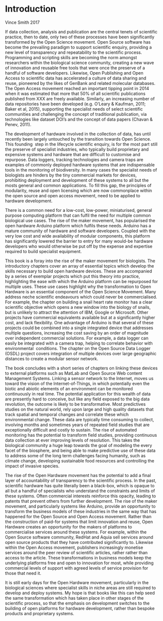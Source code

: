 # Introduction
Vince Smith 2017

If data collection, analysis and publication are the central tenets of scientific practice, then to date, only two of these processes have been significantly transformed by the Open Science movement. Open Source software has become the prevailing paradigm to support scientific enquiry, providing a new level of transparency and repeatability to the scientific process. Programming and scripting skills are becoming the norm amongst researchers within the biological science community, creating a new wave of innovation and reusable free tools that were once the preserve of a handful of software developers. Likewise, Open Publishing and Open Access to scientific data has accelerated a culture of data sharing and reuse, pioneered by the likes of GenBank and related molecular databases. The Open Access movement reached an important tipping point in 2014 when it was estimated that more that 50% of all scientific publications published from XXX are freely available. Similarly, an increasing number of data repositories have been developed (e.g. O’Leary & Kaufman, 2011; Baker et al, 2015), supporting the specialist needs of select scientific communities and challenging the concept of traditional publication, via technologies like dataset DOI’s and the concept of data papers (Chavan & Penev, 2011). 

The development of hardware involved in the collection of data, has until recently been largely untouched by the transition towards Open Science. This founding  step in the lifecycle scientific enquiry, is for the most part still the preserve of specialist industries, who typically build proprietary and expensive systems and hardware that are difficult to customise and repurpose. Data loggers, tracking technologies and camera traps are examples of commonly deployed hardware systems that are indispensable tools in the monitoring of biodiversity. In many cases the specialist needs of biologists are hinders by the tiny commercial markets for devices, prohibiting deployment and development of these systems to all but the mosts general and common applications. To fill this gap, the principles of modularity, reuse and open licensing which are now commonplace within the open source and open access movement, need to be applied to hardware development.

There is a common need for a low-cost, low-power, miniaturised, general purpose computing platform that can fulfil the need for multiple common biological use cases. The rise of the maker movement, has popularised the open hardware Arduino platform which fulfils these needs. Arduino has a mature community of hardware and software developers. Coupled with the very low cost and wide availability of modular components, this platform has significantly lowered the barrier to entry for many would-be hardware developers who would otherwise be put off by the expense and expertise required to build specialist equipment.

This book is a foray into the rise of the maker movement for biologists. The introductory chapters cover an array of essential topics which develop the skills necessary to build open hardware devices. These are accompanied by a series of exemplar projects which put this theory into practice, highlighting the ease with which the Arduino platform can be repurposed for multiple uses. These use cases highlight why the transformation to Open Hardware is an essential component of the Open Science Movement. Many address neche scientific endeavours which could never be commercialised. For example, the chapter on building a snail heart rate monitor has a clear scientific objective which opens a new window into the biology of snails, but is unlikely to attract the attention of IBM, Google or Microsoft. Other projects have commercial equivalents available but at a significantly higher cost, and lack flexibility. One advantage of Arduino is that several of these projects could be combined into a single integrated device that addresses multiple questions, increasing the cost saving by an order of magnitude over independent commercial solutions. For example, a data logger can easily be integrated with a camera trap, helping to correlate behavior with environmental  conditions. The chapter on the Open Source Data Logger (OSDL) project covers integration of multiple devices over large geographic distances to create a modular sensor network. 

The book concludes with a short series of chapters on linking these devices to external platforms such as MatLab and Open Source Web content Management Systems. Linking a sensor network to the Internet, moves us toward the vision of the Internet-of-Things, in which potentially even the biotic and abiotic elements of an environment can be monitored continuously in real time. The potential application for this wealth of data are presently hard to conceive, but like any field exposed to the big data revolution, the outcome is likely to be transformative. Most predictives studies on the natural world, rely upon large and high quality datasets that track spatial and temporal changes and correlate these which environmental change. These data are typically time consuming to collect, involving months and sometimes years of repeated field studies that are exceptionally difficult and costly to sustain. The rise of automated monitoring has the potential to transform field studies, providing continuous data collection at ever improving levels of resolution. This takes the biological community a huge leap towards the goal of modeling the every facet of the biosphere, and being able to make predictive use of these data to address some of the long term challenges facing humanity, such as climate change, developing sustainable food resources and controlling the impact of invasive species. 

The rise of the Open Hardware movement has the potential to add a final layer of accountability of transparency to the scientific process. In the past, scientific hardware has quite literally been a black-box, which is opaque to all but a handful of specialists who understand the constraints and limits of these systems. Often commercial interests reinforce this opacity, leading to patents that prevent others from further development. The rise of the maker movement, and particularly systems like Arduino, provide an opportunity to transform the business models of these industries in the same way that has happened for the Open Source and Open Access movement. Rather than the construction of paid-for systems that limit innovation and reuse, Open Hardware creates an opportunity for the makers of platforms to commercialise services around these systems. For example, within the Open Source software community, RedHat and Aquia sell services around open source products that they have contributed significantly to. Likewise within the Open Access movement, publishers increasingly monetise services around the peer review of scientific articles, rather rather than access to the article. These transformations in business models keep the underlying platforms free and open to innovation for most, while providing commercial levels of support with agreed levels of service provision for those that need it. 

It is still early days for the Open Hardware movement, particularly in the biological sciences where specialist skills in niche areas are still required to develop and deploy systems. My hope is that books like this can help seed the same transformation which has taken place in other stages of the scientific process, so that the emphasis on development switches to the building of open platforms for hardware development, rather than bespoke products and proprietary systems.
